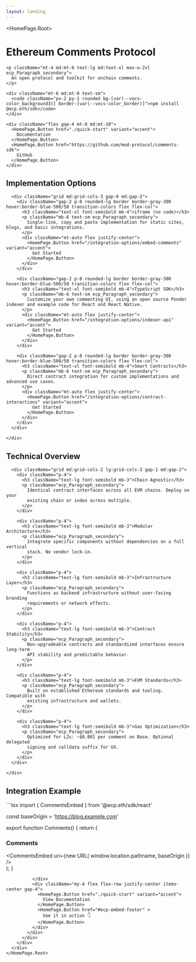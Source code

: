 ```yaml
---
layout: landing
---
```



<HomePage.Root>
  <div className="flex flex-col items-center justify-center py-4 md:py-8 text-center">
    <h1 className="ecp_H1 vocs_Heading">
      Ethereum Comments Protocol <HomePage.Logo className="w-[48px] h-[48px] absolute bottom-[20%] left-[103%]" />
    </h1>
    
    <p className="mt-4 md:mt-6 text-lg md:text-xl max-w-2xl ecp_Paragraph_secondary">
      An open protocol and toolkit for onchain comments.
    </p>

    <div className="mt-6 md:mt-8 text-sm">
      <code className="px-2 py-1 rounded bg-[var(--vocs-color_background3)] border-[var(--vocs-color_border)]">npm install @ecp.eth/sdk</code>
    </div>

    <div className="flex gap-4 mt-8 md:mt-10">
      <HomePage.Button href="./quick-start" variant="accent">
        Documentation
      </HomePage.Button>
      <HomePage.Button href="https://github.com/mod-protocol/comments-sdk">
        GitHub
      </HomePage.Button>
    </div>

  </div>

  <section className="py-4 md:py-8">
    <div>
      <h2 className="ecp_H2 vocs_Heading">
        Implementation Options
      </h2>

      <div className="grid md:grid-cols-3 gap-6 md:gap-2">
        <div className="gap-2 p-8 rounded-lg border border-gray-300 hover:border-blue-500/50 transition-colors flex flex-col">
          <h3 className="text-xl font-semibold mb-4">iframe (no code)</h3>
          <p className="mb-6 text-sm ecp_Paragraph_secondary">
            Single-line, copy and paste implementation for static sites, blogs, and basic integrations.
          </p>
          <div className="mt-auto flex justify-center">
            <HomePage.Button href="/integration-options/embed-comments" variant="accent">
              Get Started
            </HomePage.Button>
          </div>
        </div>

        <div className="gap-2 p-8 rounded-lg border border-gray-300 hover:border-blue-500/50 transition-colors flex flex-col">
          <h3 className="text-xl font-semibold mb-4">TypeScript SDK</h3>
          <p className="mb-6 text-sm ecp_Paragraph_secondary">
            Customize your own commenting UI, using an open source Ponder indexer and example code for React and React Native.
          </p>
          <div className="mt-auto flex justify-center">
            <HomePage.Button href="/integration-options/indexer-api" variant="accent">
              Get Started
            </HomePage.Button>
          </div>
        </div>

        <div className="gap-2 p-8 rounded-lg border border-gray-300 hover:border-blue-500/50 transition-colors flex flex-col">
          <h3 className="text-xl font-semibold mb-4">Smart Contracts</h3>
          <p className="mb-6 text-sm ecp_Paragraph_secondary">
            Direct contract integration for custom implementations and advanced use cases.
          </p>
          <div className="mt-auto flex justify-center">
            <HomePage.Button href="/integration-options/contract-interactions" variant="accent">
              Get Started
            </HomePage.Button>
          </div>
        </div>
      </div>

    </div>

  </section>

  <section className="py-4 md:py-8 px-4 bg-[var(--vocs-color_background3)] rounded-lg">
    <div>
      <h2 className="ecp_H2 vocs_Heading">Technical Overview</h2>

      <div className="grid md:grid-cols-2 lg:grid-cols-3 gap-1 md:gap-2">
        <div className="p-4">
          <h3 className="text-lg font-semibold mb-3">Chain Agnostic</h3>
          <p className="ecp_Paragraph_secondary">
            Identical contract interfaces across all EVM chains. Deploy on your
            existing chain or index across multiple.
          </p>
        </div>

        <div className="p-4">
          <h3 className="text-lg font-semibold mb-3">Modular Architecture</h3>
          <p className="ecp_Paragraph_secondary">
            Integrate specific components without dependencies on a full vertical
            stack. No vendor lock-in.
          </p>
        </div>

        <div className="p-4">
          <h3 className="text-lg font-semibold mb-3">Infrastructure Layer</h3>
          <p className="ecp_Paragraph_secondary">
            Functions as backend infrastructure without user-facing branding
            requirements or network effects.
          </p>
        </div>

        <div className="p-4">
          <h3 className="text-lg font-semibold mb-3">Contract Stability</h3>
          <p className="ecp_Paragraph_secondary">
            Non-upgradeable contracts and standardized interfaces ensure long-term
            API stability and predictable behavior.
          </p>
        </div>

        <div className="p-4">
          <h3 className="text-lg font-semibold mb-3">EVM Standards</h3>
          <p className="ecp_Paragraph_secondary">
            Built on established Ethereum standards and tooling. Compatible with
            existing infrastructure and wallets.
          </p>
        </div>

        <div className="p-4">
          <h3 className="text-lg font-semibold mb-3">Gas Optimization</h3>
          <p className="ecp_Paragraph_secondary">
            Optimized for L2s: ~$0.001 per comment on Base. Optional delegated
            signing and calldata suffix for UX.
          </p>
        </div>
      </div>

    </div>

  </section>

  <div className="py-4 md:py-8">
    <div className="mx-auto px-4">
      <div className="p-6 md:p-12 flex flex-col gap-2">
        <div className="max-w-2xl">
          <h2 className="ecp_H2 vocs_Heading">Integration Example</h2>
            <div className="font-mono text-sm rounded text-left">
```tsx
import { CommentsEmbed } from '@ecp.eth/sdk/react'

const baseOrigin = 'https://blog.example.com'

export function Comments() {
  return (
    <div>
      <h3>Comments</h3>
      <CommentsEmbed
        uri={new URL(
          window.location.pathname,
          baseOrigin
        )}
      />
    </div>
  );
}
```
          </div>
          <div className="my-4 flex flex-row justify-center items-center gap-4">
            <HomePage.Button href="./quick-start" variant="accent">
              View Documentation
            </HomePage.Button>
            <HomePage.Button href="#ecp-embed-footer" >
              See it in action 👇
            </HomePage.Button>
          </div>
        </div>
      </div>
    </div>
  </div>
</HomePage.Root>
